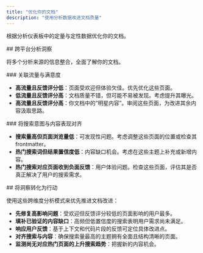 ```yaml
---
title: "优化你的文档"
description: "使用分析数据改进文档质量"
---
```


根据分析仪表板中的定量与定性数据优化你的文档。

<div id="cross-analytics-insights">
  ## 跨平台分析洞察
</div>

将多个分析来源的信息整合，全面了解你的文档。

<div id="correlate-traffic-and-satisfaction">
  ### 关联流量与满意度
</div>

- **高流量且反馈评分低**：页面受欢迎但体验欠佳。优先优化这些页面。
- **低流量且反馈评分高**：文档质量不错，但可能不易被发现。考虑提升其曝光。
- **高流量且反馈评分高**：你文档中的“明星内容”。审阅这些页面，为改进其余内容汲取思路。

<div id="match-search-intent-with-content-performance">
  ### 将搜索意图与内容表现对齐
</div>

- **搜索量高但页面浏览量低**：可发现性问题。考虑调整这些页面的位置或检查其 frontmatter。
- **热门搜索词但结果置信度低**：内容缺口机会。考虑在这些主题上补充或新增内容。
- **热门搜索对应页面收到负面反馈**：用户体验问题。检查这些页面，评估其是否真正解决了用户的搜索需求。

<div id="put-insights-into-action">
  ## 将洞察转化为行动
</div>

使用这些跨维度分析模式来优先推进文档改进：

- **先修复高影响问题**：受欢迎但反馈评分较低的页面影响的用户最多。
- **填补已验证的内容缺口**：高频但低置信度的搜索表明用户需求尚未满足。
- **响应用户反馈**：基于上下文和代码片段的反馈可定位具体改进点。
- **对齐搜索与内容**：确保搜索量最高的主题拥有全面且结构清晰的页面。
- **监测尚无对应热门页面的上升搜索趋势**：把握新的内容机会。